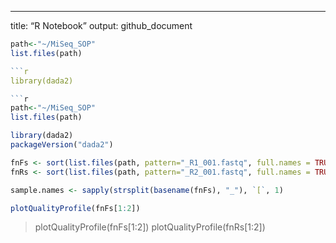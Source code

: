 ---
title: "R Notebook"
output: github_document

```r
path<-"~/MiSeq_SOP"
list.files(path)

```r
library(dada2)

```r
path<-"~/MiSeq_SOP"
list.files(path)
```
```r
library(dada2)
packageVersion("dada2")
```

```r
fnFs <- sort(list.files(path, pattern="_R1_001.fastq", full.names = TRUE))
fnRs <- sort(list.files(path, pattern="_R2_001.fastq", full.names = TRUE))
```

```r
sample.names <- sapply(strsplit(basename(fnFs), "_"), `[`, 1)
```

```r
plotQualityProfile(fnFs[1:2])
```
> plotQualityProfile(fnFs[1:2])
> plotQualityProfile(fnRs[1:2])




